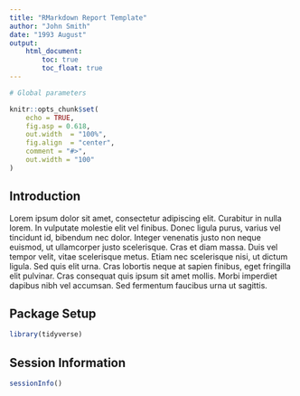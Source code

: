 ```yaml
---
title: "RMarkdown Report Template"
author: "John Smith"
date: "1993 August"
output:
    html_document:
        toc: true
        toc_float: true
---
```


```r
# Global parameters

knitr::opts_chunk$set(
    echo = TRUE,
    fig.asp = 0.618,
    out.width  = "100%",
    fig.align  = "center",
    comment = "#>",
    out.width = "100"
)
```

## Introduction

Lorem ipsum dolor sit amet, consectetur adipiscing elit. Curabitur in nulla lorem. In vulputate molestie elit vel finibus. Donec ligula purus, varius vel tincidunt id, bibendum nec dolor. Integer venenatis justo non neque euismod, ut ullamcorper justo scelerisque. Cras et diam massa. Duis vel tempor velit, vitae scelerisque metus. Etiam nec scelerisque nisi, ut dictum ligula. Sed quis elit urna. Cras lobortis neque at sapien finibus, eget fringilla elit pulvinar. Cras consequat quis ipsum sit amet mollis. Morbi imperdiet dapibus nibh vel accumsan. Sed fermentum faucibus urna ut sagittis.

## Package Setup

```r
library(tidyverse)
```

## Session Information

```r
sessionInfo()
```
